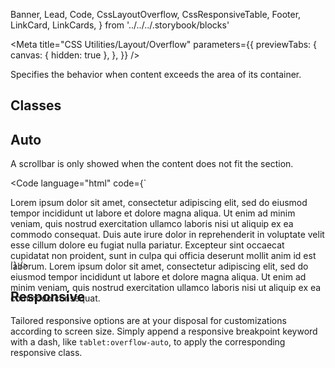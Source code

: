   Banner,
  Lead,
  Code,
  CssLayoutOverflow,
  CssResponsiveTable,
  Footer,
  LinkCard,
  LinkCards,
} from '../../../.storybook/blocks'

<Meta
  title="CSS Utilities/Layout/Overflow"
  parameters={{
    previewTabs: {
      canvas: { hidden: true },
    },
  }}
/>

<Banner label="Overflow" section="CSS Utilities" color="yellow" puzzle />

<Lead>Specifies the behavior when content exceeds the area of its container.</Lead>

## Classes

<CssLayoutOverflow />

## Auto

A scrollbar is only showed when the content does not fit the section.

<Code
  language="html"
  code={`
<div class="overflow-auto p-small border-primary radius-normal" style="height: 100px">
  Lorem ipsum dolor sit amet, consectetur adipiscing elit, sed do eiusmod tempor incididunt ut labore et dolore magna aliqua.
  Ut enim ad minim veniam, quis nostrud exercitation ullamco laboris nisi ut aliquip ex ea commodo consequat. Duis aute irure dolor in reprehenderit in voluptate velit
  esse cillum dolore eu fugiat nulla pariatur. Excepteur sint occaecat cupidatat non proident, sunt in culpa qui officia deserunt mollit anim id est laborum.
  Lorem ipsum dolor sit amet, consectetur adipiscing elit, sed do eiusmod tempor incididunt ut labore et dolore magna aliqua. Ut enim ad minim veniam,
  quis nostrud exercitation ullamco laboris nisi ut aliquip ex ea commodo consequat.
</div>
`}
/>

## Responsive

Tailored responsive options are at your disposal for customizations according to screen size.
Simply append a responsive breakpoint keyword with a dash, like `tablet:overflow-auto`, to apply the corresponding responsive class.

<CssResponsiveTable />

<Footer>
  <LinkCards>
    <LinkCard pageTitle="Foundation/Layout" description="The layout defines the skeleton of your page" />
    <LinkCard
      pageTitle="Tokens/Overview"
      description="Design tokens serve as the definitive source for naming and storing design choices."
    />
  </LinkCards>
</Footer>
